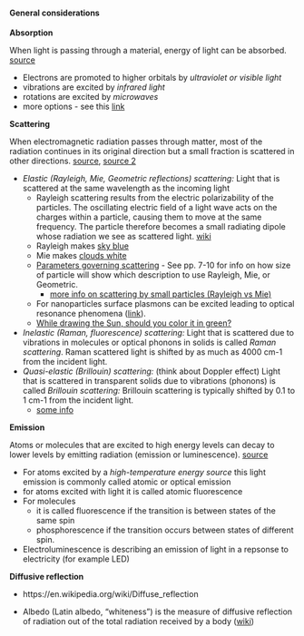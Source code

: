 #### General considerations

__Absorption__

When light is passing through a material, energy of light can be absorbed.     [source](http://life.nthu.edu.tw/~labcjw/BioPhyChem/Spectroscopy/spectros.htm)

  * Electrons are promoted to higher orbitals by _ultraviolet or visible light_
  * vibrations are excited by _infrared light_
  * rotations are excited by _microwaves_
  * more options - see this [link](https://www.chem.uci.edu/~dmitryf/manuals/Fundamentals/Fluorescence%20Spectroscopy.pdf)


__Scattering__

When electromagnetic radiation passes through matter, most of the radiation continues in its original direction but a small fraction is scattered in other directions. [source](http://life.nthu.edu.tw/~labcjw/BioPhyChem/Spectroscopy/spectros.htm), [source 2](http://pages.mtu.edu/~scarn/teaching/GE4250/scattering_lecture_slides.pdf)

  * _Elastic (Rayleigh, Mie, Geometric reflections) scattering:_ Light that is scattered at the same wavelength as the incoming light
    - Rayleigh scattering results from the electric polarizability of the particles. The oscillating electric field of a light wave acts on the charges within a particle, causing them to move at the same frequency. The particle therefore becomes a small radiating dipole whose radiation we see as scattered light. [wiki](https://en.wikipedia.org/wiki/Rayleigh_scattering)
    - Rayleigh makes [sky blue](http://hyperphysics.phy-astr.gsu.edu/hbase/atmos/blusky.html)
    - Mie makes [clouds white](http://ww2010.atmos.uiuc.edu/(Gl)/guides/mtr/opt/mch/sct/mie.rxml)
    - [Parameters governing scattering](http://pages.mtu.edu/~scarn/teaching/GE4250/scattering_lecture_slides.pdf) - See pp. 7-10 for info on how size of particle will show which description to use Rayleigh, Mie, or Geometric.
        - [more info on scattering by small particles (Rayleigh vs Mie) ](http://www.phys.ufl.edu/courses/phy4422/spring10/Reports/Light%20Scattering%20by%20Small%20Particles.pdf)
    - For nanoparticles surface plasmons can be excited leading to optical resonance phenomena ([link](https://www.nature.com/articles/lsa201460)).
    - [While drawing the Sun, should you color it in green?](http://solar-center.stanford.edu/SID/activities/GreenSun.html)
  * _Inelastic (Raman, fluorescence) scattering:_ Light that is scattered due to vibrations in molecules or optical phonons in solids is called _Raman scattering_. Raman scattered light is shifted by as much as 4000 cm-1 from the incident light.
  * _Quasi-elastic (Brillouin) scattering:_ (think about Doppler effect) Light that is scattered in transparent solids due to vibrations (phonons) is called _Brillouin scattering:_ Brillouin scattering is typically shifted by 0.1 to 1 cm-1 from the incident light.     
    - [some info](http://www.soest.hawaii.edu/HIGP/Faculty/zinin/Zi-Brillouin.html)
   


__Emission__

Atoms or molecules that are excited to high energy levels can decay to lower levels by emitting radiation (emission or luminescence). [source](http://life.nthu.edu.tw/~labcjw/BioPhyChem/Spectroscopy/spectros.htm)

  * For atoms excited by a _high-temperature energy source_ this light emission is commonly called atomic or optical emission
  * for atoms excited with light it is called atomic fluorescence
  * For molecules
      - it is called fluorescence if the transition is between states of the same spin 
      - phosphorescence if the transition occurs between states of different spin.
  * Electroluminescence is describing an emission of light in a repsonse to electricity (for example LED)
      

__Diffusive reflection__

* https://en.wikipedia.org/wiki/Diffuse_reflection

* Albedo (Latin albedo, "whiteness") is the measure of diffusive reflection of radiation out of the total radiation received by a body ([wiki](https://en.wikipedia.org/wiki/Albedo))


